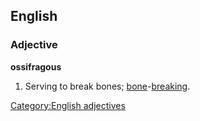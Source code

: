 ==English==

===Adjective===
'''ossifragous'''

# Serving to break bones; [[Bone|bone]]-[[break]]ing.

[[Category:English adjectives]]
{{Webster}}